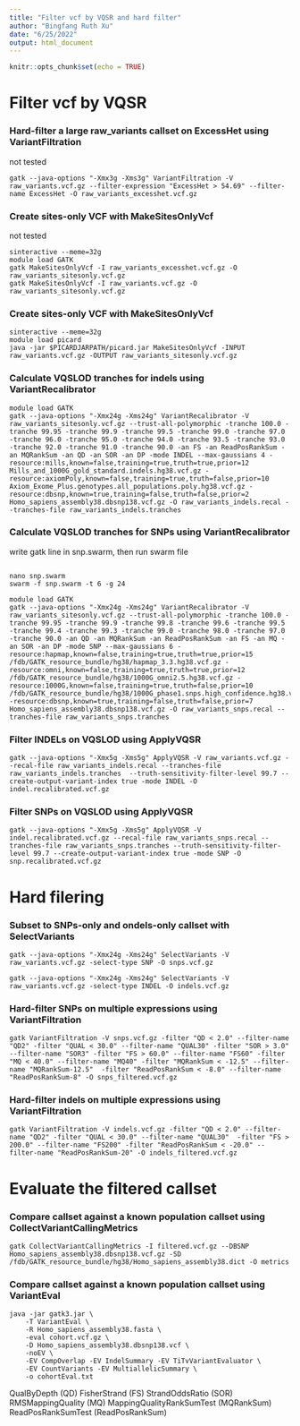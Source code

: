 ```yaml
---
title: "Filter vcf by VQSR and hard filter"
author: "Bingfang Ruth Xu"
date: "6/25/2022"
output: html_document
---
```


```r
knitr::opts_chunk$set(echo = TRUE)
```

# Filter vcf by VQSR
### Hard-filter a large raw_variants callset on ExcessHet using VariantFiltration
not tested
```
gatk --java-options "-Xmx3g -Xms3g" VariantFiltration -V raw_variants.vcf.gz --filter-expression "ExcessHet > 54.69" --filter-name ExcessHet -O raw_variants_excesshet.vcf.gz
```

### Create sites-only VCF with MakeSitesOnlyVcf
not tested
```
sinteractive --meme=32g
module load GATK
gatk MakeSitesOnlyVcf -I raw_variants_excesshet.vcf.gz -O raw_variants_sitesonly.vcf.gz
gatk MakeSitesOnlyVcf -I raw_variants.vcf.gz -O raw_variants_sitesonly.vcf.gz
```

### Create sites-only VCF with MakeSitesOnlyVcf 

```
sinteractive --meme=32g
module load picard
java -jar $PICARDJARPATH/picard.jar MakeSitesOnlyVcf -INPUT raw_variants.vcf.gz -OUTPUT raw_variants_sitesonly.vcf.gz
```

### Calculate VQSLOD tranches for indels using VariantRecalibrator 

```
module load GATK
gatk --java-options "-Xmx24g -Xms24g" VariantRecalibrator -V raw_variants_sitesonly.vcf.gz --trust-all-polymorphic -tranche 100.0 -tranche 99.95 -tranche 99.9 -tranche 99.5 -tranche 99.0 -tranche 97.0 -tranche 96.0 -tranche 95.0 -tranche 94.0 -tranche 93.5 -tranche 93.0 -tranche 92.0 -tranche 91.0 -tranche 90.0 -an FS -an ReadPosRankSum -an MQRankSum -an QD -an SOR -an DP -mode INDEL --max-gaussians 4 -resource:mills,known=false,training=true,truth=true,prior=12 Mills_and_1000G_gold_standard.indels.hg38.vcf.gz -resource:axiomPoly,known=false,training=true,truth=false,prior=10 Axiom_Exome_Plus.genotypes.all_populations.poly.hg38.vcf.gz -resource:dbsnp,known=true,training=false,truth=false,prior=2 Homo_sapiens_assembly38.dbsnp138.vcf.gz -O raw_variants_indels.recal --tranches-file raw_variants_indels.tranches
```

### Calculate VQSLOD tranches for SNPs using VariantRecalibrator
write gatk line in snp.swarm, then run swarm file

```

nano snp.swarm
swarm -f snp.swarm -t 6 -g 24

module load GATK
gatk --java-options "-Xmx24g -Xms24g" VariantRecalibrator -V raw_variants_sitesonly.vcf.gz --trust-all-polymorphic -tranche 100.0 -tranche 99.95 -tranche 99.9 -tranche 99.8 -tranche 99.6 -tranche 99.5 -tranche 99.4 -tranche 99.3 -tranche 99.0 -tranche 98.0 -tranche 97.0 -tranche 90.0 -an QD -an MQRankSum -an ReadPosRankSum -an FS -an MQ -an SOR -an DP -mode SNP --max-gaussians 6 -resource:hapmap,known=false,training=true,truth=true,prior=15 /fdb/GATK_resource_bundle/hg38/hapmap_3.3.hg38.vcf.gz -resource:omni,known=false,training=true,truth=true,prior=12 /fdb/GATK_resource_bundle/hg38/1000G_omni2.5.hg38.vcf.gz -resource:1000G,known=false,training=true,truth=false,prior=10 /fdb/GATK_resource_bundle/hg38/1000G_phase1.snps.high_confidence.hg38.vcf.gz -resource:dbsnp,known=true,training=false,truth=false,prior=7 Homo_sapiens_assembly38.dbsnp138.vcf.gz -O raw_variants_snps.recal --tranches-file raw_variants_snps.tranches
```

### Filter INDELs on VQSLOD using ApplyVQSR

```
gatk --java-options "-Xmx5g -Xms5g" ApplyVQSR -V raw_variants.vcf.gz --recal-file raw_variants_indels.recal --tranches-file raw_variants_indels.tranches  --truth-sensitivity-filter-level 99.7 --create-output-variant-index true -mode INDEL -O indel.recalibrated.vcf.gz
```

### Filter SNPs on VQSLOD using ApplyVQSR    

```
gatk --java-options "-Xmx5g -Xms5g" ApplyVQSR -V indel.recalibrated.vcf.gz --recal-file raw_variants_snps.recal --tranches-file raw_variants_snps.tranches --truth-sensitivity-filter-level 99.7 --create-output-variant-index true -mode SNP -O snp.recalibrated.vcf.gz
```

# Hard filering

### Subset to SNPs-only and ondels-only callset with SelectVariants
```
gatk --java-options "-Xmx24g -Xms24g" SelectVariants -V raw_variants.vcf.gz -select-type SNP -O snps.vcf.gz

gatk --java-options "-Xmx24g -Xms24g" SelectVariants -V raw_variants.vcf.gz -select-type INDEL -O indels.vcf.gz
```

### Hard-filter SNPs on multiple expressions using VariantFiltration

```
gatk VariantFiltration -V snps.vcf.gz -filter "QD < 2.0" --filter-name "QD2" -filter "QUAL < 30.0" --filter-name "QUAL30" -filter "SOR > 3.0" --filter-name "SOR3" -filter "FS > 60.0" --filter-name "FS60" -filter "MQ < 40.0" --filter-name "MQ40" -filter "MQRankSum < -12.5" --filter-name "MQRankSum-12.5"  -filter "ReadPosRankSum < -8.0" --filter-name "ReadPosRankSum-8" -O snps_filtered.vcf.gz
```

### Hard-filter indels on multiple expressions using VariantFiltration

```
gatk VariantFiltration -V indels.vcf.gz -filter "QD < 2.0" --filter-name "QD2" -filter "QUAL < 30.0" --filter-name "QUAL30"  -filter "FS > 200.0" --filter-name "FS200" -filter "ReadPosRankSum < -20.0" --filter-name "ReadPosRankSum-20" -O indels_filtered.vcf.gz
```    

# Evaluate the filtered callset

### Compare callset against a known population callset using CollectVariantCallingMetrics
```
gatk CollectVariantCallingMetrics -I filtered.vcf.gz --DBSNP Homo_sapiens_assembly38.dbsnp138.vcf.gz -SD /fdb/GATK_resource_bundle/hg38/Homo_sapiens_assembly38.dict -O metrics 
```    
    
### Compare callset against a known population callset using VariantEval 

```
java -jar gatk3.jar \
    -T VariantEval \
    -R Homo_sapiens_assembly38.fasta \
    -eval cohort.vcf.gz \
    -D Homo_sapiens_assembly38.dbsnp138.vcf \
    -noEV \
    -EV CompOverlap -EV IndelSummary -EV TiTvVariantEvaluator \
    -EV CountVariants -EV MultiallelicSummary \
    -o cohortEval.txt
```   
 
QualByDepth (QD)
FisherStrand (FS)
StrandOddsRatio (SOR)
RMSMappingQuality (MQ)
MappingQualityRankSumTest (MQRankSum)
ReadPosRankSumTest (ReadPosRankSum)   
    
    
    
    
    
    